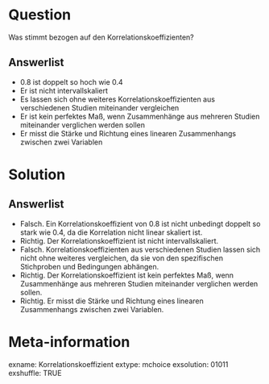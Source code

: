 Question 
======== 

Was stimmt bezogen auf den Korrelationskoeffizienten?

Answerlist
----------

* 0.8 ist doppelt so hoch wie 0.4
* Er ist nicht intervallskaliert
* Es lassen sich ohne weiteres Korrelationskoeffizienten aus verschiedenen Studien miteinander vergleichen
* Er ist kein perfektes Maß, wenn Zusammenhänge aus mehreren Studien miteinander verglichen werden sollen
* Er misst die Stärke und Richtung eines linearen Zusammenhangs zwischen zwei Variablen

Solution
========

Answerlist
----------

* Falsch. Ein Korrelationskoeffizient von 0.8 ist nicht unbedingt doppelt so stark wie 0.4, da die Korrelation nicht linear skaliert ist.
* Richtig. Der Korrelationskoeffizient ist nicht intervallskaliert.
* Falsch. Korrelationskoeffizienten aus verschiedenen Studien lassen sich nicht ohne weiteres vergleichen, da sie von den spezifischen Stichproben und Bedingungen abhängen.
* Richtig. Der Korrelationskoeffizient ist kein perfektes Maß, wenn Zusammenhänge aus mehreren Studien miteinander verglichen werden sollen.
* Richtig. Er misst die Stärke und Richtung eines linearen Zusammenhangs zwischen zwei Variablen.

Meta-information
================
exname: Korrelationskoeffizient
extype: mchoice 
exsolution: 01011
exshuffle: TRUE
